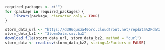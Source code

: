 
```r
required_packages <- c("")
for (package in required_packages) {
    library(package, character.only = TRUE)
}
```

```r
storm_data_url <- "https://d396qusza40orc.cloudfront.net/repdata%2Fdata%2FStormData.csv.bz2"
storm_data_bz2 <- "StormData.csv.bz2"
download.file(storm_data_url, storm_data_bz2, method = "curl")
storm_data <- read.csv(storm_data_bz2, stringsAsFactors = FALSE)
```

